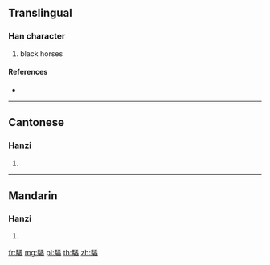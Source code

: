 {{character info/new}}
==Translingual==

===Han character===
{{Han char|rn=187|rad=馬|as=12|sn=22|four=77327|canj=SFNHB}}

# black horses

====References====
* {{Han ref|kx=1444.310|dkj=44978|dj=1969.010|hdz=74579.050|uh=9A48|ud=39496|bh=F77D|bd=63357}}

----

==Cantonese==

===Hanzi===
{{yue-hanzi|jyut=wat6|y=wat6}}

# {{defn|lang=yue|sort=馬12}}

----

==Mandarin==

===Hanzi===
{{cmn-hanzi|pin=[[yù]] ([[yu4]])|wg=yü<sup>4</sup>}}

# {{defn|lang=cmn|sort=馬12}}

[[fr:驈]]
[[mg:驈]]
[[pl:驈]]
[[th:驈]]
[[zh:驈]]